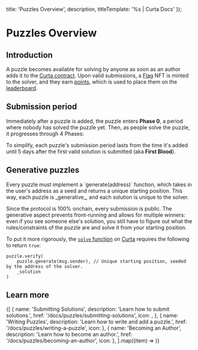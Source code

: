 



  title: 'Puzzles Overview',
  description,
  titleTemplate: '%s | Curta Docs'
});

# Puzzles Overview

<Description children={description} />

## Introduction

A puzzle becomes available for solving by anyone as soon as an author adds it to the [Curta contract](https://etherscan.io/address/0x0000000006bC8D9e5e9d436217B88De704a9F307). Upon valid submissions, a [Flag](https://opensea.io/collection/curta) NFT is minted to the solver, and they earn [points](/docs/leaderboard), which is used to place them on the [leaderboard](/leaderboard).

## Submission period

Immediately after a puzzle is added, the puzzle enters **Phase 0**, a period where nobody has solved the puzzle yet. Then, as people solve the puzzle, it progresses through 4 Phases:

<PhaseTable />

To simplify, each puzzle's submission period lasts from the time it's added until 5 days after the first valid solution is submitted (aka **First Blood**).

## Generative puzzles

<Callout>
  Every puzzle must implement a `generate(address)` function, which takes in the user's address as a seed and returns a unique starting position. This way, each puzzle is _generative_, and each solution is unique to the solver.
</Callout>

Since the protocol is 100% onchain, every submission is public. The generative aspect prevents front-running and allows for multiple winners: even if you see someone else's solution, you still have to figure out what the rules/constraints of the puzzle are and solve it from _your_ starting position.

To put it more rigorously, the [`solve` function](https://github.com/waterfall-mkt/curta/blob/2d5de33e3e08ff478ad9e33b6a6f00f819224122/src/Curta.sol#L107) on [Curta](https://etherscan.io/address/0x0000000006bC8D9e5e9d436217B88De704a9F307) requires the following to return `true`:

```sol showLineNumbers={false}
puzzle.verify(
    puzzle.generate(msg.sender), // Unique starting position, seeded by the address of the solver.
    _solution
)
```

## Learn more

<div className="grid grid-cols-1 sm:grid-cols-2 lg:grid-cols-1 gap-4 min-[1120px]:grid-cols-2 min-[1420px]:grid-cols-3">
  {[
    {
      name: 'Submitting Solutions',
      description: 'Learn how to submit solutions.',
      href: '/docs/puzzles/submitting-solutions',
      icon: <BadgeCheck />,
    },
    {
      name: 'Writing Puzzles',
      description: 'Learn how to write and add a puzzle.',
      href: '/docs/puzzles/writing-a-puzzle',
      icon: <PencilRuler />
    },
    {
      name: 'Becoming an Author',
      description: 'Learn how to become an author.',
      href: '/docs/puzzles/becoming-an-author',
      icon: <PenTool />
    },
  ].map((item) => <LinkFeature key={item.href} {...item} />)}
</div>
